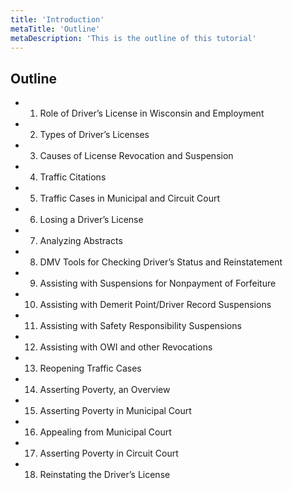 ```yaml
---
title: 'Introduction'
metaTitle: 'Outline'
metaDescription: 'This is the outline of this tutorial'
---
```



## Outline

- 1. Role of Driver’s License in Wisconsin and Employment
- 2. Types of Driver’s Licenses
- 3. Causes of License Revocation and Suspension
- 4. Traffic Citations
- 5. Traffic Cases in Municipal and Circuit Court
- 6. Losing a Driver’s License
- 7. Analyzing Abstracts
- 8. DMV Tools for Checking Driver’s Status and Reinstatement
- 9. Assisting with Suspensions for Nonpayment of Forfeiture
- 10. Assisting with Demerit Point/Driver Record Suspensions
- 11. Assisting with Safety Responsibility Suspensions
- 12. Assisting with OWI and other Revocations
- 13. Reopening Traffic Cases
- 14. Asserting Poverty, an Overview
- 15. Asserting Poverty in Municipal Court
- 16. Appealing from Municipal Court
- 17. Asserting Poverty in Circuit Court
- 18. Reinstating the Driver’s License

